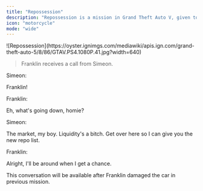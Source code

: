 ```yaml
---
title: "Repossession"
description: "Repossession is a mission in Grand Theft Auto V, given to protagonist Franklin Clinton by Armenian car salesman Simeon Yetarian from his business in Pillbox Hill."
icon: "motorcycle"
mode: "wide"
---
```


<Frame>
  ![Repossession](https://oyster.ignimgs.com/mediawiki/apis.ign.com/grand-theft-auto-5/8/86/GTAV.PS4.1080P.41.jpg?width=640)
</Frame>

> <span className="franklin">
>   Franklin
> </span>
>  receives a call from <span className="simeon">
>   Simeon.
> </span>

<span className="simeon">
  Simeon:
</span>

 Franklin\!

<span className="franklin">
  Franklin:
</span>

 Eh, what's going down, homie?

<span className="simeon">
  Simeon:
</span>

 The market, my boy. Liquidity's a bitch. Get over here so I can give you the new repo list.

<span className="franklin">
  Franklin:
</span>

 Alright, I'll be around when I get a chance.

<Note>
  This conversation will be available after Franklin damaged the car in previous mission.
</Note>